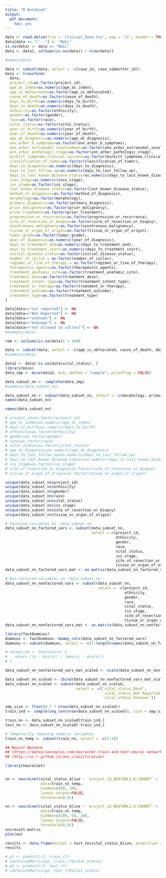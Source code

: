 ```yaml
---
title: "R Notebook"
output:
  pdf_document:
    toc: yes
---
```

```r
data <- read.delim(file = 'clinical_bone.tsv', sep = '\t', header = TRUE)
data[data == "\'--"] <- "NULL"
is.na(data) <- data == "NULL"
data <- data[, colSums(is.na(data)) < nrow(data)]
```


```r
#names(data)
```


```r
data <- subset(data, select = -c(case_id, case_submitter_id))
data <- transform(
  data,
  project_id=as.factor(project_id),
  age_at_index=as.numeric(age_at_index),
  age_is_obfuscated=as.factor(age_is_obfuscated),
  cause_of_death=as.factor(cause_of_death),
  days_to_birth=as.numeric(days_to_birth),
  days_to_death=as.numeric(days_to_death),
  ethnicity=as.factor(ethnicity),
  gender=as.factor(gender),
  race=as.factor(race),
  vital_status=as.factor(vital_status),
  year_of_birth=as.numeric(year_of_birth),
  year_of_death=as.numeric(year_of_death),
  age_at_diagnosis=as.numeric(age_at_diagnosis),
  ann_arbor_b_symptoms=as.factor(ann_arbor_b_symptoms),
  ann_arbor_extranodal_involvement=as.factor(ann_arbor_extranodal_involvement),
  ann_arbor_pathologic_stage=as.factor(ann_arbor_pathologic_stage),
  burkitt_lymphoma_clinical_variant=as.factor(burkitt_lymphoma_clinical_variant),
  classification_of_tumor=as.factor(classification_of_tumor),
  days_to_diagnosis=as.numeric(days_to_diagnosis),
  days_to_last_follow_up=as.numeric(days_to_last_follow_up),
  days_to_last_known_disease_status=as.numeric(days_to_last_known_disease_status),
  inss_stage=as.numeric(inss_stage),
  iss_stage=as.factor(iss_stage),
  last_known_disease_status=as.factor(last_known_disease_status),
  method_of_diagnosis=as.factor(method_of_diagnosis),
  morphology=as.factor(morphology),
  primary_diagnosis=as.factor(primary_diagnosis),
  prior_malignancy=as.factor(prior_malignancy),
  prior_treatment=as.factor(prior_treatment),
  progression_or_recurrence=as.factor(progression_or_recurrence),
  site_of_resection_or_biopsy=as.factor(site_of_resection_or_biopsy),
  synchronous_malignancy=as.factor(synchronous_malignancy),
  tissue_or_organ_of_origin=as.factor(tissue_or_organ_of_origin),
  tumor_grade=as.factor(tumor_grade),
  year_of_diagnosis=as.numeric(year_of_diagnosis),
  days_to_treatment_end=as.numeric(days_to_treatment_end),
  days_to_treatment_start=as.numeric(days_to_treatment_start),
  initial_disease_status=as.factor(initial_disease_status),
  number_of_cycles = as.factor(number_of_cycles),
  regimen_or_line_of_therapy = as.factor(regimen_or_line_of_therapy),
  therapeutic_agents=as.factor(therapeutic_agents),
  treatment_anatomic_site=as.factor(treatment_anatomic_site),
  treatment_dose=as.factor(treatment_dose),
  treatment_intent_type=as.factor(treatment_intent_type),
  treatment_or_therapy=as.factor(treatment_or_therapy),
  treatment_outcome=as.factor(treatment_outcome),
  treatment_type=as.factor(treatment_type)
)
```

```r
data[data=="not reported"] <- NA
data[data=="Not Reported"] <- NA
data[data=="unknown"] <- NA
data[data=="Unknown"] <- NA
data[data=="not allowed to collect"] <- NA
#summary(data)
```

```r
rem <- colSums(is.na(data)) > 1000
```


```r
data <- subset(data, select = -c(age_is_obfuscated, cause_of_death, days_to_death, year_of_birth, year_of_death, ann_arbor_b_symptoms, ann_arbor_extranodal_involvement, ann_arbor_pathologic_stage, burkitt_lymphoma_clinical_variant, classification_of_tumor, days_to_diagnosis, inss_stage, last_known_disease_status, method_of_diagnosis, prior_malignancy, prior_treatment, progression_or_recurrence, synchronous_malignancy, tumor_grade, year_of_diagnosis, days_to_treatment_end, days_to_treatment_start, initial_disease_status, number_of_cycles, regimen_or_line_of_therapy, therapeutic_agents, treatment_anatomic_site, treatment_dose, treatment_intent_type, treatment_or_therapy, treatment_outcome, treatment_type))
#summary(data)
```

```r
data2 <- data[!is.na(data$vital_status), ]
library(mice)
data_imp <- mice(data2, m=5, method = "sample", printFlag = FALSE)
```

```r
data_subset_nn <- complete(data_imp)
#summary(data_subset_nn)
```

```r
data_subset_nn <- subset(data_subset_nn, select = -c(morphology, primary_diagnosis))
names(data_subset_nn)
```

```r
names(data_subset_nn)

# project_id=as.factor(project_id)                                                <== "factored variable"
# age_at_index=as.numeric(age_at_index)
# days_to_birth=as.numeric(days_to_birth)
# ethnicity=as.factor(ethnicity)                                                  <== "factored variable"
# gender=as.factor(gender)                                                        <== "factored variable"
# race=as.factor(race)                                                            <== "factored variable"
# vital_status=as.factor(vital_status)                                            <== "factored variable"
# age_at_diagnosis=as.numeric(age_at_diagnosis)
# days_to_last_follow_up=as.numeric(days_to_last_follow_up)
# days_to_last_known_disease_status=as.numeric(days_to_last_known_disease_status)
# iss_stage=as.factor(iss_stage)                                                  <== "factored variable"
# site_of_resection_or_biopsy=as.factor(site_of_resection_or_biopsy)              <== "factored variable"
# tissue_or_organ_of_origin=as.factor(tissue_or_organ_of_origin)                  <== "factored variable"
```


```r
unique(data_subset_nn$project_id)
unique(data_subset_nn$ethnicity)
unique(data_subset_nn$gender)
unique(data_subset_nn$race)
unique(data_subset_nn$vital_status)
unique(data_subset_nn$iss_stage)
unique(data_subset_nn$site_of_resection_or_biopsy)
unique(data_subset_nn$tissue_or_organ_of_origin)

```


```r
# Factored variables in 'data_subset_nn'
data_subset_nn_factored_vars <- subset(data_subset_nn,
                                       select = c(project_id,
                                                  ethnicity,
                                                  gender,
                                                  race,
                                                  vital_status,
                                                  iss_stage,
                                                  site_of_resection_or_biopsy,
                                                  tissue_or_organ_of_origin))
data_subset_nn_factored_vars_mat <- as.matrix(data_subset_nn_factored_vars)

# Non-factored variables in 'data_subset_nn'
data_subset_nn_nonfactored_vars <- subset(data_subset_nn,
                                          select = -c(project_id,
                                                      ethnicity,
                                                      gender,
                                                      race,
                                                      vital_status,
                                                      iss_stage,
                                                      site_of_resection_or_biopsy,
                                                      tissue_or_organ_of_origin))
data_subset_nn_nonfactored_vars_mat <- as.matrix(data_subset_nn_nonfactored_vars)

```


```r
library(fastDummies)
dummies <- fastDummies::dummy_cols(data_subset_nn_factored_vars)
dummies <- subset(dummies, select = -c(1:length(names(data_subset_nn_factored_vars))))

```


```r
# normalize <- function(x) {
#   return ((x - min(x)) / (max(x) - min(x)))
# }

data_subset_nn_nonfactored_vars_mat_scaled <- scale(data_subset_nn_nonfactored_vars_mat)

```

```r
data_subset_nn_scaled <- cbind(data_subset_nn_nonfactored_vars_mat_scaled, dummies)
data_subset_nn_scaled <- subset(data_subset_nn_scaled,
                                select = -c(`vital_status_Dead`,
                                            `vital_status_Not Reported`,
                                            `vital_status_Unknown`))
```



```r
smp_size <- floor(0.7 * nrow(data_subset_nn_scaled))
train_ind <- sample(seq_len(nrow(data_subset_nn_scaled)), size = smp_size)

train_nn <- data_subset_nn_scaled[train_ind,]
test_nn <- data_subset_nn_scaled[-train_ind,]
```


```r
# Temporarily removing numeric variables
train_nn_temp <- subset(train_nn, select = -c(1:5))
```


```r
## Neural Network
## (https://datascienceplus.com/neuralnet-train-and-test-neural-networks-using-r/)
## (http://uc-r.github.io/ann_classification)

library(neuralnet)


nn <- neuralnet(vital_status_Alive ~ `project_id_BEATAML1.0-COHORT` + `project_id_BEATAML1.0-CRENOLANIB`,
                data=train_nn_temp,
                hidden=c(50, 10),
                linear.output=FALSE,
                threshold=0.01)

nn <- neuralnet(vital_status_Alive ~ `project_id_BEATAML1.0-COHORT` + `project_id_BEATAML1.0-CRENOLANIB` + `project_id_CGCI-BLGSP` + `project_id_GENIE-DFCI` + `project_id_GENIE-JHU` + `project_id_GENIE-MDA` + `project_id_GENIE-MSK` + `project_id_GENIE-UHN` + `project_id_GENIE-VICC` + `project_id_MMRF-COMMPASS` + `project_id_OHSU-CNL` + `project_id_TARGET-ALL-P1` + `project_id_TARGET-ALL-P2` + `project_id_TARGET-ALL-P3` + `project_id_TARGET-AML` + `project_id_TARGET-NBL` + `project_id_TCGA-LAML` + `ethnicity_hispanic or latino` + `ethnicity_not allowed to collect` + `ethnicity_not hispanic or latino` + `ethnicity_not reported` + `ethnicity_Unknown` + `gender_female` + `gender_male` + `gender_not reported` + `gender_unknown` + `race_american indian or alaska native` + `race_asian` + `race_black or african american` + `race_native hawaiian or other pacific islander` + `race_not allowed to collect` + `race_not reported` + `race_other` + `race_Unknown` + `race_white` + `iss_stage_I` + `iss_stage_II` + `iss_stage_III` + `iss_stage_Unknown` + `site_of_resection_or_biopsy_Abdomen, NOS` + `site_of_resection_or_biopsy_Blood` + `site_of_resection_or_biopsy_Bone marrow` + `site_of_resection_or_biopsy_Bones of skull and face and associated joints` + `site_of_resection_or_biopsy_Cheek mucosa` + `site_of_resection_or_biopsy_Connective, subcutaneous and other soft tissues of abdomen` + `site_of_resection_or_biopsy_Connective, subcutaneous and other soft tissues, NOS` + `site_of_resection_or_biopsy_Head, face or neck, NOS` + `site_of_resection_or_biopsy_Hematopoietic system, NOS` + `site_of_resection_or_biopsy_Intra-abdominal lymph nodes` + `site_of_resection_or_biopsy_Kidney, NOS` + `site_of_resection_or_biopsy_Lip, NOS` + `site_of_resection_or_biopsy_Liver` + `site_of_resection_or_biopsy_Lower gum` + `site_of_resection_or_biopsy_Lymph nodes of head, face and neck` + `site_of_resection_or_biopsy_Mandible` + `site_of_resection_or_biopsy_Mouth, NOS` + `site_of_resection_or_biopsy_Not Reported` + `site_of_resection_or_biopsy_Ovary` + `site_of_resection_or_biopsy_Pelvis, NOS` + `site_of_resection_or_biopsy_Peritoneum, NOS` + `site_of_resection_or_biopsy_Retroperitoneum` + `site_of_resection_or_biopsy_Small intestine, NOS` + `site_of_resection_or_biopsy_Specified parts of peritoneum` + `site_of_resection_or_biopsy_Spleen` + `site_of_resection_or_biopsy_Testis, NOS` + `site_of_resection_or_biopsy_Unknown` + `site_of_resection_or_biopsy_Vestibule of mouth` + `tissue_or_organ_of_origin_Bone marrow` + `tissue_or_organ_of_origin_Bones of skull and face and associated joints` + `tissue_or_organ_of_origin_Hematopoietic system, NOS` + `tissue_or_organ_of_origin_Orbit, NOS`,
                data=train_nn_temp,
                hidden=c(100, 50, 10),
                linear.output=FALSE,
                threshold=0.01)
nn$result.matrix
plot(nn)
```



```r
results <- data.frame(actual = test_nn$vital_status_Alive, prediction = nn.results$net.result)
results
```




```r
# p1 <- predict(rf, train_rf)
# confusionMatrix(p1, train_rf$vital_status)
# p2 <- predict(rf, test_rf)
# confusionMatrix(p2, test_rf$vital_status)
```



